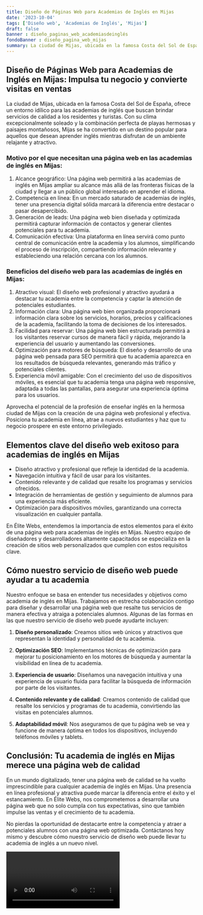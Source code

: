 ```yaml
---
title: Diseño de Páginas Web para Academias de Inglés en Mijas
date: '2023-10-04'
tags: ['Diseño web', 'Academias de Inglés', 'Mijas']
draft: false
banner : diseño_paginas_web_academiasdeinglés
fondoBanner : diseño_pagina_web_mijas
summary: La ciudad de Mijas, ubicada en la famosa Costa del Sol de España, ofrece un entorno idílico para las academias de inglés que buscan brindar servicios de calidad a los residentes y turistas. Con su clima excepcionalmente soleado y la combinación perfecta de playas hermosas y paisajes montañosos, Mijas se ha convertido en un destino popular para aquellos que desean aprender inglés mientras disfrutan de un ambiente relajante y atractivo.
---
```


## Diseño de Páginas Web para Academias de Inglés en Mijas: Impulsa tu negocio y convierte visitas en ventas

La ciudad de Mijas, ubicada en la famosa Costa del Sol de España, ofrece un entorno idílico para las academias de inglés que buscan brindar servicios de calidad a los residentes y turistas. Con su clima excepcionalmente soleado y la combinación perfecta de playas hermosas y paisajes montañosos, Mijas se ha convertido en un destino popular para aquellos que desean aprender inglés mientras disfrutan de un ambiente relajante y atractivo.

### Motivo por el que necesitan una página web en las academias de inglés en Mijas:
1. Alcance geográfico: Una página web permitirá a las academias de inglés en Mijas ampliar su alcance más allá de las fronteras físicas de la ciudad y llegar a un público global interesado en aprender el idioma.
2. Competencia en línea: En un mercado saturado de academias de inglés, tener una presencia digital sólida marcará la diferencia entre destacar o pasar desapercibido.
3. Generación de leads: Una página web bien diseñada y optimizada permitirá capturar información de contactos y generar clientes potenciales para tu academia.
4. Comunicación efectiva: Una plataforma en línea servirá como punto central de comunicación entre la academia y los alumnos, simplificando el proceso de inscripción, compartiendo información relevante y estableciendo una relación cercana con los alumnos.

### Beneficios del diseño web para las academias de inglés en Mijas:
1. Atractivo visual: El diseño web profesional y atractivo ayudará a destacar tu academia entre la competencia y captar la atención de potenciales estudiantes.
2. Información clara: Una página web bien organizada proporcionará información clara sobre los servicios, horarios, precios y calificaciones de la academia, facilitando la toma de decisiones de los interesados.
3. Facilidad para reservar: Una página web bien estructurada permitirá a los visitantes reservar cursos de manera fácil y rápida, mejorando la experiencia del usuario y aumentando las conversiones.
4. Optimización para motores de búsqueda: El diseño y desarrollo de una página web pensada para SEO permitirá que tu academia aparezca en los resultados de búsqueda relevantes, generando más tráfico y potenciales clientes.
5. Experiencia móvil amigable: Con el crecimiento del uso de dispositivos móviles, es esencial que tu academia tenga una página web responsive, adaptada a todas las pantallas, para asegurar una experiencia óptima para los usuarios.

Aprovecha el potencial de la profesión de enseñar inglés en la hermosa ciudad de Mijas con la creación de una página web profesional y efectiva. Posiciona tu academia en línea, atrae a nuevos estudiantes y haz que tu negocio prospere en este entorno privilegiado.

<GifSeo />

<Cta />

## Elementos clave del diseño web exitoso para academias de inglés en Mijas

- Diseño atractivo y profesional que refleje la identidad de la academia.
- Navegación intuitiva y fácil de usar para los visitantes.
- Contenido relevante y de calidad que resalte los programas y servicios ofrecidos.
- Integración de herramientas de gestión y seguimiento de alumnos para una experiencia más eficiente.
- Optimización para dispositivos móviles, garantizando una correcta visualización en cualquier pantalla.

En Élite Webs, entendemos la importancia de estos elementos para el éxito de una página web para academias de inglés en Mijas. Nuestro equipo de diseñadores y desarrolladores altamente capacitados se especializa en la creación de sitios web personalizados que cumplen con estos requisitos clave.

## Cómo nuestro servicio de diseño web puede ayudar a tu academia

Nuestro enfoque se basa en entender tus necesidades y objetivos como academia de inglés en Mijas. Trabajamos en estrecha colaboración contigo para diseñar y desarrollar una página web que resalte tus servicios de manera efectiva y atraiga a potenciales alumnos. Algunas de las formas en las que nuestro servicio de diseño web puede ayudarte incluyen:

1. **Diseño personalizado**: Creamos sitios web únicos y atractivos que representan la identidad y personalidad de tu academia.

2. **Optimización SEO**: Implementamos técnicas de optimización para mejorar tu posicionamiento en los motores de búsqueda y aumentar la visibilidad en línea de tu academia.

3. **Experiencia de usuario**: Diseñamos una navegación intuitiva y una experiencia de usuario fluida para facilitar la búsqueda de información por parte de los visitantes.

4. **Contenido relevante y de calidad**: Creamos contenido de calidad que resalte los servicios y programas de tu academia, convirtiendo las visitas en potenciales alumnos.

5. **Adaptabilidad móvil**: Nos aseguramos de que tu página web se vea y funcione de manera óptima en todos los dispositivos, incluyendo teléfonos móviles y tablets.

## Conclusión: Tu academia de inglés en Mijas merece una página web de calidad

En un mundo digitalizado, tener una página web de calidad se ha vuelto imprescindible para cualquier academia de inglés en Mijas. Una presencia en línea profesional y atractiva puede marcar la diferencia entre el éxito y el estancamiento. En Élite Webs, nos comprometemos a desarrollar una página web que no solo cumpla con tus expectativas, sino que también impulse las ventas y el crecimiento de tu academia.

No pierdas la oportunidad de destacarte entre la competencia y atraer a potenciales alumnos con una página web optimizada. Contáctanos hoy mismo y descubre cómo nuestro servicio de diseño web puede llevar tu academia de inglés a un nuevo nivel.

<Video />

<CtaBot job='Academias de Inglés' city='Mijas'/>

<Gmaps query='Mijas+españa+maps' />